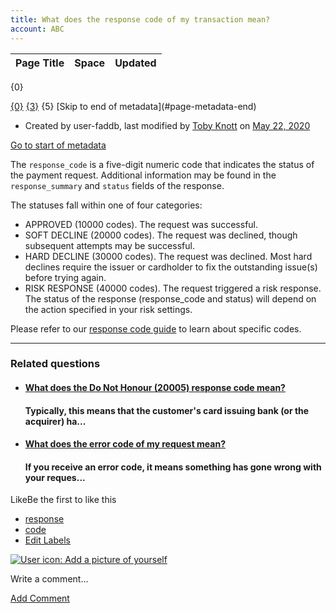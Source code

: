 ```yaml
---
title: What does the response code of my transaction mean?
account: ABC
---
```


<table class="aui"> <thead> <tr class="header"> <th class="search-result-title">Page Title</th> <th class="search-result-space">Space</th> <th class="search-result-date">Updated</th> </tr> </thead> </table> <p class="search-result-count">{0}</p> <tr class="search-result"> <td class="search-result-title"><a href="{1}" class="content-type-{2}"><span>{0}</span></a></td> <td class="search-result-space"><a class="space" href="/display/{4}/" title="{3}">{3}</a></td> <td class="search-result-date"><span class="date" title="{6}">{5}</span></td> </tr> [Skip to end of metadata](#page-metadata-end)

*   Created by user-faddb, last modified by [Toby Knott](    /display/~toby.knott
    ) on [May 22, 2020](/pages/diffpagesbyversion.action?pageId=721098&selectedPageVersions=4&selectedPageVersions=5 "Show changes")

[Go to start of metadata](#page-metadata-start)

The `response_code` is a five-digit numeric code that indicates the status of the payment request. Additional information may be found in the `response_summary` and `status` fields of the response.

The statuses fall within one of four categories:

*   APPROVED (10000 codes). The request was successful.
*   SOFT DECLINE (20000 codes). The request was declined, though subsequent attempts may be successful.
*   HARD DECLINE (30000 codes). The request was declined. Most hard declines require the issuer or cardholder to fix the outstanding issue(s) before trying again.
*   RISK RESPONSE (40000 codes). The request triggered a risk response. The status of the response (response\_code and status) will depend on the action specified in your risk settings.

Please refer to our [response code guide](/display/DOCS/Response+codes) to learn about specific codes.

* * *

### Related questions

*   #### [What does the Do Not Honour (20005) response code mean?](/pages/viewpage.action?pageId=721100)
    
    #### Typically, this means that the customer's card issuing bank (or the acquirer) ha...
    
*   #### [What does the error code of my request mean?](/pages/viewpage.action?pageId=721102)
    
    #### If you receive an error code, it means something has gone wrong with your reques...
    

LikeBe the first to like this

*   [response](/label/FAQ/response)
*   [code](/label/FAQ/code)
*   [Edit Labels](# "Edit Labels (Type 'l')")

[![User icon: Add a picture of yourself](/s/en_GB/7901/abf7b35644d5a5d1d7e4b0969a83e8eb2b569fb5/_/images/icons/profilepics/add_profile_pic.svg)](/users/profile/editmyprofilepicture.action)

Write a comment…

[Add Comment](/pages/viewpage.action?pageId=721098&showComments=true&showCommentArea=true#addcomment)